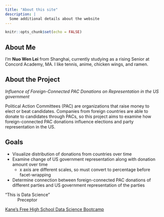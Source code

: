 ```yaml
---
title: "About this site"
description: |
  Some additional details about the website
---
```


```r
knitr::opts_chunk$set(echo = FALSE)
```

## About Me

I'm **Nuo Wen Lei** from Shanghai, currently studying as a rising Senior at Concord Academy, MA. I like tennis, anime, chicken wings, and ramen.

## About the Project

*Influence of Foreign-Connected PAC Donations on Representation in the US government*

Political Action Committees (PAC) are organizations that raise money to elect or beat candidates. Companies from foreign countries are able to donate to candidates through PACs, so this project aims to examine how foreign-connected PAC donations influence elections and party representation in the US.

## Goals

* Visualize distribution of donations from countries over time
* Examine change of US government representation along with donation amount over time
  + x axis are different scales, so must convert to percentage before facet-wrapping
* Determine connection between foreign-connected PAC donations of different parties and US government representation of the parties

"This is Data Science"  
~ Preceptor

[Kane’s Free High School Data Science Bootcamp](https://bootcamp.davidkane.info/)



